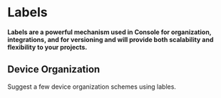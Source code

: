 # Labels

**Labels are a powerful mechanism used in Console for organization, integrations, and for versioning and will provide both scalability and flexibility to your projects.**

## Device Organization 

Suggest a few device organization schemes using lables.